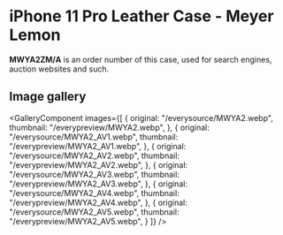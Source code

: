 
# iPhone 11 Pro Leather Case - Meyer Lemon

<Callout type='info' emoji='👉🏻'>**MWYA2ZM/A** is an order number of this case, used for search engines, auction websites and such.</Callout>

## Image gallery

<GalleryComponent
    images={[
      {
        original: "/everysource/MWYA2.webp",
        thumbnail: "/everypreview/MWYA2.webp",
      },
      {
        original: "/everysource/MWYA2_AV1.webp",
        thumbnail: "/everypreview/MWYA2_AV1.webp",
      },
      {
        original: "/everysource/MWYA2_AV2.webp",
        thumbnail: "/everypreview/MWYA2_AV2.webp",
      },
      {
        original: "/everysource/MWYA2_AV3.webp",
        thumbnail: "/everypreview/MWYA2_AV3.webp",
      },
      {
        original: "/everysource/MWYA2_AV4.webp",
        thumbnail: "/everypreview/MWYA2_AV4.webp",
      },
      {
        original: "/everysource/MWYA2_AV5.webp",
        thumbnail: "/everypreview/MWYA2_AV5.webp",
      }
    ]}
  />
